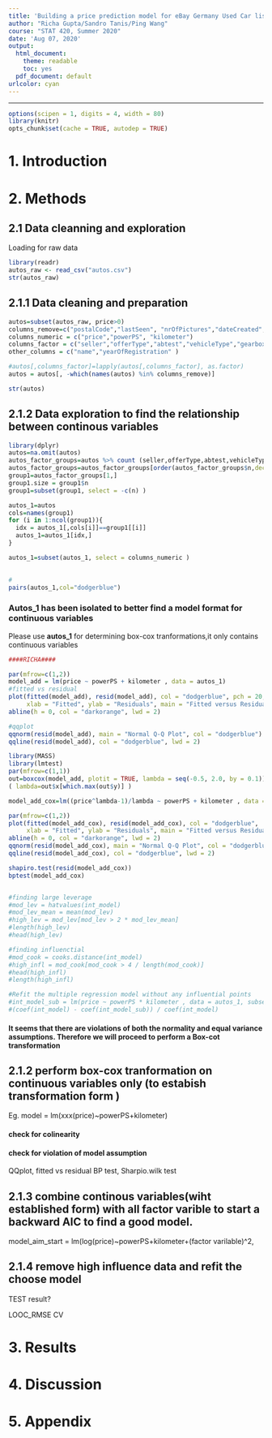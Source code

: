 ```yaml
---
title: 'Building a price prediction model for eBay Germany Used Car listings'
author: "Richa Gupta/Sandro Tanis/Ping Wang"
course: "STAT 420, Summer 2020"
date: 'Aug 07, 2020'
output:
  html_document: 
    theme: readable
    toc: yes  
  pdf_document: default
urlcolor: cyan
---
```


***

```r
options(scipen = 1, digits = 4, width = 80)
library(knitr)
opts_chunk$set(cache = TRUE, autodep = TRUE)
```

# 1. Introduction

# 2. Methods

## 2.1 Data cleanning and exploration

Loading for raw data
```r
library(readr)
autos_raw <- read_csv("autos.csv")
str(autos_raw)
```


## 2.1.1 Data cleaning and preparation

```r
autos=subset(autos_raw, price>0)
columns_remove=c("postalCode","lastSeen", "nrOfPictures","dateCreated","dateCrawled","monthOfRegistration")   
columns_numeric = c("price","powerPS", "kilometer")
columns_factor = c("seller","offerType","abtest","vehicleType","gearbox","model","brand","fuelType","notRepairedDamage" )
other_columns = c("name","yearOfRegistration" ) 

#autos[,columns_factor]=lapply(autos[,columns_factor], as.factor)
autos = autos[, -which(names(autos) %in% columns_remove)]

str(autos)

```

## 2.1.2 Data exploration to find the relationship between continous variables

```r
library(dplyr)
autos=na.omit(autos)
autos_factor_groups=autos %>% count (seller,offerType,abtest,vehicleType,gearbox,model,brand,fuelType,notRepairedDamage)
autos_factor_groups=autos_factor_groups[order(autos_factor_groups$n,decreasing = TRUE),]
group1=autos_factor_groups[1,]
group1.size = group1$n
group1=subset(group1, select = -c(n) )

autos_1=autos
cols=names(group1)
for (i in 1:ncol(group1)){
  idx = autos_1[,cols[i]]==group1[[i]]
  autos_1=autos_1[idx,]
}

autos_1=subset(autos_1, select = columns_numeric )
  

#
pairs(autos_1,col="dodgerblue")
```

### Autos_1 has been isolated to better find a model format for continuous variables

Please use **autos_1** for determining box-cox tranformations,it only contains continuous variables 

```r
####RICHA####

par(mfrow=c(1,2))
model_add = lm(price ~ powerPS + kilometer , data = autos_1)
#fitted vs residual
plot(fitted(model_add), resid(model_add), col = "dodgerblue", pch = 20,
     xlab = "Fitted", ylab = "Residuals", main = "Fitted versus Residuals")
abline(h = 0, col = "darkorange", lwd = 2)

#qqplot
qqnorm(resid(model_add), main = "Normal Q-Q Plot", col = "dodgerblue")
qqline(resid(model_add), col = "dodgerblue", lwd = 2)

library(MASS)
library(lmtest)
par(mfrow=c(1,1))
out=boxcox(model_add, plotit = TRUE, lambda = seq(-0.5, 2.0, by = 0.1))
( lambda=out$x[which.max(out$y)] )

model_add_cox=lm((price^lambda-1)/lambda ~ powerPS + kilometer , data = autos_1)

par(mfrow=c(1,2))
plot(fitted(model_add_cox), resid(model_add_cox), col = "dodgerblue", 
     xlab = "Fitted", ylab = "Residuals", main = "Fitted versus Residuals")
abline(h = 0, col = "darkorange", lwd = 2)
qqnorm(resid(model_add_cox), main = "Normal Q-Q Plot", col = "dodgerblue")
qqline(resid(model_add_cox), col = "dodgerblue", lwd = 2)

shapiro.test(resid(model_add_cox))
bptest(model_add_cox)


#finding large leverage
#mod_lev = hatvalues(int_model)
#mod_lev_mean = mean(mod_lev)
#high_lev = mod_lev[mod_lev > 2 * mod_lev_mean]
#length(high_lev)
#head(high_lev)

#finding influenctial
#mod_cook = cooks.distance(int_model)
#high_infl = mod_cook[mod_cook > 4 / length(mod_cook)]
#head(high_infl)
#length(high_infl)

#Refit the multiple regression model without any influential points
#int_model_sub = lm(price ~ powerPS * kilometer , data = autos_1, subset = mod_cook <= 4 / length(mod_cook))
#(coef(int_model) - coef(int_model_sub)) / coef(int_model)
```


#### It seems that there are violations of both the normality and equal variance assumptions. Therefore we will proceed to perform a Box-cot transformation

## 2.1.2 perform box-cox tranformation on continuous variables only (to estabish transformation form )
 Eg. model = lm(xxx(price)~powerPS+kilometer)





#### check for colinearity

#### check for violation of model assumption
  QQplot, fitted vs residual
  BP test, Sharpio.wilk test

## 2.1.3 combine continous variables(wiht established form) with all factor varible to start a backward AIC to find a good model.
  model_aim_start = lm(log(price)~powerPS+kilometer+(factor varilable)^2,

##  2.1.4 remove high influence data and refit the choose model


TEST result?

LOOC_RMSE
CV 




















# 3. Results

# 4. Discussion

# 5. Appendix




